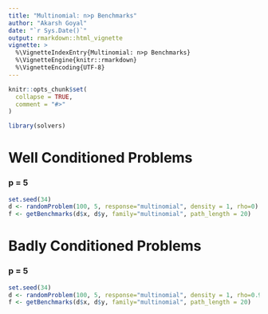 ```yaml
---
title: "Multinomial: n>p Benchmarks"
author: "Akarsh Goyal"
date: "`r Sys.Date()`"
output: rmarkdown::html_vignette
vignette: >
  %\VignetteIndexEntry{Multinomial: n>p Benchmarks}
  %\VignetteEngine{knitr::rmarkdown}
  %\VignetteEncoding{UTF-8}
---
```


```r
knitr::opts_chunk$set(
  collapse = TRUE,
  comment = "#>"
)
```

```r
library(solvers)
```

# Well Conditioned Problems
### p = 5
```r
set.seed(34)
d <- randomProblem(100, 5, response="multinomial", density = 1, rho=0)
f <- getBenchmarks(d$x, d$y, family="multinomial", path_length = 20)
```

# Badly Conditioned Problems
### p = 5
```r
set.seed(34)
d <- randomProblem(100, 5, response="multinomial", density = 1, rho=0.95)
f <- getBenchmarks(d$x, d$y, family="multinomial", path_length = 20)
```